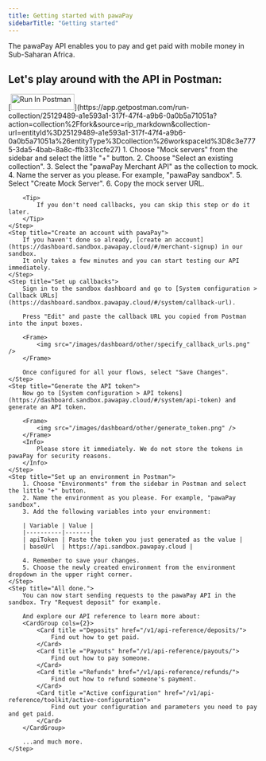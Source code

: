 ```yaml
---
title: Getting started with pawaPay
sidebarTitle: "Getting started"
---
```


The pawaPay API enables you to pay and get paid with mobile money in Sub-Saharan Africa.

## Let's play around with the API in Postman:
<Steps>
    <Step title="Fork our API to your workspace in Postman">
        [<img src="https://run.pstmn.io/button.svg" alt="Run In Postman" width="128" height="32"/>](https://app.getpostman.com/run-collection/25129489-a1e593a1-317f-47f4-a9b6-0a0b5a71051a?action=collection%2Ffork&source=rip_markdown&collection-url=entityId%3D25129489-a1e593a1-317f-47f4-a9b6-0a0b5a71051a%26entityType%3Dcollection%26workspaceId%3D8c3e7775-3da5-4bab-8a8c-ffb331ccfe27)
    </Step>
    <Step title="Set up a mock server in Postman">
        1. Choose "Mock servers" from the sidebar and select the little "+" button.
        2. Choose "Select an existing collection".
        3. Select the "pawaPay Merchant API" as the collection to mock.
        4. Name the server as you please. For example, "pawaPay sandbox".
        5. Select "Create Mock Server".
        6. Copy the mock server URL.

        <Tip>
            If you don't need callbacks, you can skip this step or do it later.
        </Tip>
    </Step>
    <Step title="Create an account with pawaPay">
        If you haven't done so already, [create an account](https://dashboard.sandbox.pawapay.cloud/#/merchant-signup) in our sandbox. 
        It only takes a few minutes and you can start testing our API immediately.
    </Step>
    <Step title="Set up callbacks">
        Sign in to the sandbox dashboard and go to [System configuration > Callback URLs](https://dashboard.sandbox.pawapay.cloud/#/system/callback-url).
        
        Press "Edit" and paste the callback URL you copied from Postman into the input boxes.

        <Frame>
            <img src="/images/dashboard/other/specify_callback_urls.png" />
        </Frame>

        Once configured for all your flows, select "Save Changes".
    </Step>
    <Step title="Generate the API token">
        Now go to [System configuration > API tokens](https://dashboard.sandbox.pawapay.cloud/#/system/api-token) and generate an API token.

        <Frame>
            <img src="/images/dashboard/other/generate_token.png" />
        </Frame>
        <Info>
            Please store it immediately. We do not store the tokens in pawaPay for security reasons.
        </Info>
    </Step>
    <Step title="Set up an environment in Postman">
        1. Choose "Environments" from the sidebar in Postman and select the little "+" button.
        2. Name the environment as you please. For example, "pawaPay sandbox".
        3. Add the following variables into your environment:

        | Variable | Value |
        |----------|-------|
        | apiToken | Paste the token you just generated as the value |
        | baseUrl  | https://api.sandbox.pawapay.cloud |

        4. Remember to save your changes.
        5. Choose the newly created environment from the environment dropdown in the upper right corner.
    </Step>
    <Step title="All done.">
        You can now start sending requests to the pawaPay API in the sandbox. Try "Request deposit" for example.

        And explore our API reference to learn more about:
        <CardGroup cols={2}>
            <Card title ="Deposits" href="/v1/api-reference/deposits/">
                Find out how to get paid.
            </Card>
            <Card title ="Payouts" href="/v1/api-reference/payouts/">
                Find out how to pay someone.
            </Card>
            <Card title ="Refunds" href="/v1/api-reference/refunds/">
                Find out how to refund someone's payment.
            </Card>
            <Card title ="Active configuration" href="/v1/api-reference/toolkit/active-configuration">
                Find out your configuration and parameters you need to pay and get paid.
            </Card>
        </CardGroup>

        ...and much more.
    </Step>
</Steps>